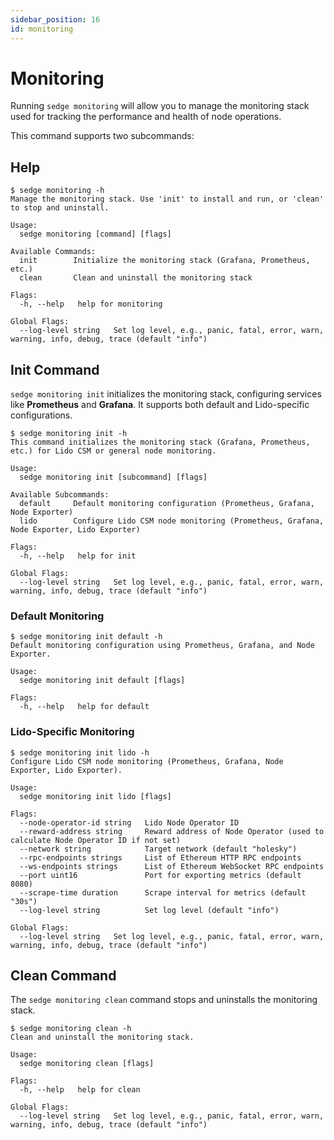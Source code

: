 ```yaml
---
sidebar_position: 16
id: monitoring
---
```

# Monitoring

Running `sedge monitoring` will allow you to manage the monitoring stack used for tracking the performance and health of node operations.

This command supports two subcommands:

## Help

```
$ sedge monitoring -h
Manage the monitoring stack. Use 'init' to install and run, or 'clean' to stop and uninstall.

Usage:
  sedge monitoring [command] [flags]

Available Commands:
  init        Initialize the monitoring stack (Grafana, Prometheus, etc.)
  clean       Clean and uninstall the monitoring stack

Flags:
  -h, --help   help for monitoring

Global Flags:
  --log-level string   Set log level, e.g., panic, fatal, error, warn, warning, info, debug, trace (default "info")

```

## Init Command

`sedge monitoring init` initializes the monitoring stack, configuring services like **Prometheus** and **Grafana**. It supports both default and Lido-specific configurations.

```
$ sedge monitoring init -h
This command initializes the monitoring stack (Grafana, Prometheus, etc.) for Lido CSM or general node monitoring.

Usage:
  sedge monitoring init [subcommand] [flags]

Available Subcommands:
  default     Default monitoring configuration (Prometheus, Grafana, Node Exporter)
  lido        Configure Lido CSM node monitoring (Prometheus, Grafana, Node Exporter, Lido Exporter)

Flags:
  -h, --help   help for init

Global Flags:
  --log-level string   Set log level, e.g., panic, fatal, error, warn, warning, info, debug, trace (default "info")
```

### Default Monitoring

```
$ sedge monitoring init default -h
Default monitoring configuration using Prometheus, Grafana, and Node Exporter.

Usage:
  sedge monitoring init default [flags]

Flags:
  -h, --help   help for default
```

### Lido-Specific Monitoring

```
$ sedge monitoring init lido -h
Configure Lido CSM node monitoring (Prometheus, Grafana, Node Exporter, Lido Exporter).

Usage:
  sedge monitoring init lido [flags]

Flags:
  --node-operator-id string   Lido Node Operator ID
  --reward-address string     Reward address of Node Operator (used to calculate Node Operator ID if not set)
  --network string            Target network (default "holesky")
  --rpc-endpoints strings     List of Ethereum HTTP RPC endpoints
  --ws-endpoints strings      List of Ethereum WebSocket RPC endpoints
  --port uint16               Port for exporting metrics (default 8080)
  --scrape-time duration      Scrape interval for metrics (default "30s")
  --log-level string          Set log level (default "info")

Global Flags:
  --log-level string   Set log level, e.g., panic, fatal, error, warn, warning, info, debug, trace (default "info")
```

## Clean Command

The `sedge monitoring clean` command stops and uninstalls the monitoring stack.

```
$ sedge monitoring clean -h
Clean and uninstall the monitoring stack.

Usage:
  sedge monitoring clean [flags]

Flags:
  -h, --help   help for clean

Global Flags:
  --log-level string   Set log level, e.g., panic, fatal, error, warn, warning, info, debug, trace (default "info")

```